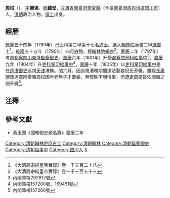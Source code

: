 '''周栻'''（{{bd|1745年||？|catIdx=Z周}}），[[表字|字]]'''靜溪'''，[[號|號]]'''藕堂'''，[[甘肅省|甘肅省]][[寧夏府|寧夏府]][[寧夏縣|寧夏縣]]（今屬[[寧夏回族自治區|寧夏回族自治區]][[銀川市|銀川市]]）人，[[清朝|清朝]]政治人物，[[進士|進士]]出身。

==經歷==
[[乾隆|乾隆]]五十四年（1789年）己酉科第二甲第十七名[[進士|進士]]。選入[[翰林院|翰林院]]漢書二甲[[庶吉士|庶吉士]]<ref>《大清高宗純皇帝實錄》卷一千三百二十八</ref>。[[乾隆|乾隆]]五十五年（1790年）四月[[散館|散館]]，授[[翰林院編修|翰林院編修]]<ref>《大清高宗純皇帝實錄》卷一千三百五十三</ref>。[[嘉慶|嘉慶]]二年（1797年）考選[[都察院|都察院]][[山東|山東]]道[[監察御史|監察御史]]。[[嘉慶|嘉慶]]六年（1801年）升授[[都察院|都察院]][[刑科|刑科]][[給事中|給事中]]<ref>內閣庫檔292912號</ref>。[[嘉慶|嘉慶]]九年（1804年）升[[吏科|吏科]][[掌印給事中|掌印給事中]]<ref>內閣庫檔157200號、169451號</ref>。[[嘉慶|嘉慶]]十年（1805年）以[[吏科|吏科]][[掌印給事中|掌印給事中]]差任[[巡漕御史|巡漕御史]]巡視[[天津|天津]]漕務。閏六月，因巡視漕務期間違法娶妾倪氏革職，雖經[[長蘆|長蘆]]鹽政達靈阿奏陳周栻因年老無子才置妾，無曖昧不明情事，仍遭[[吏部|吏部]]請旨依溺職之例革職<ref>內閣庫檔157200號</ref>。

==注釋==
{{reflist|2}}
==參考文獻==
*黃玉圃《國朝御史題名錄》嘉慶二年

{{乾隆五十四年己酉科殿試金榜}}
{{DEFAULTSORT:Zhou周}}

[[Category:清朝翰林院庶吉士|Category:清朝翰林院庶吉士]]
[[Category:清朝翰林|Category:清朝翰林]]
[[Category:清朝監察御史|Category:清朝監察御史]]
[[Category:清朝給事中|Category:清朝給事中]]
[[Category:銀川人|Category:銀川人]]
[[Category:周姓|S]]